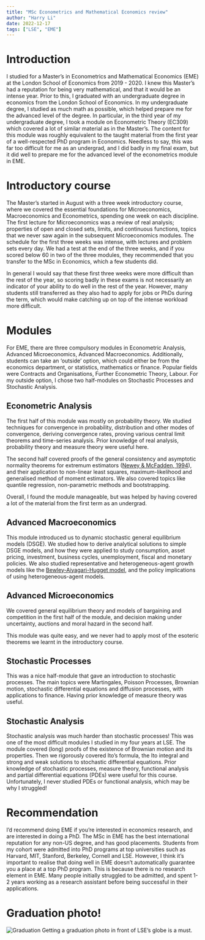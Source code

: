 ```yaml
---
title: "MSc Econometrics and Mathematical Economics review"
author: "Harry Li"
date: 2022-12-17
tags: ["LSE", "EME"]
---
```


# Introduction
I studied for a Master's in Econometrics and Mathematical Economics (EME) at the London School of Economics from 2019 - 2020. I knew this Master's had a reputation for being very mathematical, and that it would be an intense year. Prior to this, I graduated with an undergraduate degree in economics from the London School of Economics. In my undergraduate degree, I studied as much math as possible, which helped prepare me for the advanced level of the degree. In particular, in the third year of my undergraduate degree, I took a module on Econometric Theory (EC309) which covered a lot of similar material as in the Master's. The content for this module was roughly equivalent to the taught material from the first year of a well-respected PhD program in Economics. Needless to say, this was far too difficult for me as an undergrad, and I did badly in my final exam, but it did well to prepare me for the advanced level of the econometrics module in EME.

# Introductory course
The Master's started in August with a three week introductory course, where we covered the essential foundations for Microeconomics, Macroeconomics and Econometrics, spending one week on each discipline. The first lecture for Microeconomics was a review of real analysis; properties of open and closed sets, limits, and continuous functions, topics that we never saw again in the subsequent Microeconomics modules. The schedule for the first three weeks was intense, with lectures and problem sets every day. We had a test at the end of the three weeks, and if you scored below 60 in two of the three modules, they recommended that you transfer to the MSc in Economics, which a few students did. 

In general I would say that these first three weeks were more difficult than the rest of the year, so scoring badly in these exams is not necessarily an indicator of your ability to do well in the rest of the year. However, many students still transferred as they also had to apply for jobs or PhDs during the term, which would make catching up on top of the intense workload more difficult.

# Modules
For EME, there are three compulsory modules in Econometric Analysis, Advanced Microeconomics, Advanced Macroeconomics. Additionally, students can take an 'outside' option, which could either be from the economics department, or statistics, mathematics or finance. Popular fields were Contracts and Organisations, Further Econometric Theory, Labour. For my outside option, I chose two half-modules on Stochastic Processes and Stochastic Analysis.

## Econometric Analysis
The first half of this module was mostly on probability theory. We studied techniques for convergence in probability, distribution and other modes of convergence, deriving convergence rates, proving various central limit theorems and time-series analysis. Prior knowledge of real analysis, probability theory and measure theory were useful here.

The second half covered proofs of the general consistency and asymptotic normality theorems for extremum estimators ([Newey & McFadden, 1994](https://www.ssc.wisc.edu/~xshi/econ715/chap36neweymacfadden.pdf)), and their application to non-linear least squares, maximum-likelihood and generalised method of moment estimators. We also covered topics like quantile regression, non-parametric methods and bootstrapping.

Overall, I found the module manageable, but was helped by having covered a lot of the material from the first term as an undergrad.

## Advanced Macroeconomics
This module introduced us to dynamic stochastic general equilibrium models (DSGE). We studied how to derive analytical solutions to simple DSGE models, and how they were applied to study consumption, asset pricing, investment, business cycles, unemployment, fiscal and monetary policies. We also studied representative and heterogeneous-agent growth models like the [Bewley-Aiyagari-Hugget model](https://benjaminmoll.com/wp-content/uploads/2021/04/Lecture3_EC442_Moll.pdf), and the policy implications of using heterogeneous-agent models.

## Advanced Microeconomics
We covered general equilibrium theory and models of bargaining and competition in the first half of the module, and decision making under uncertainty, auctions and moral hazard in the second half.

This module was quite easy, and we never had to apply most of the esoteric theorems we learnt in the introductory course.

## Stochastic Processes
This was a nice half-module that gave an introduction to stochastic processes. The main topics were Martingales, Poisson Processes, Brownian motion, stochastic differential equations and diffusion processes, with applications to finance. Having prior knowledge of measure theory was useful.

## Stochastic Analysis
Stochastic analysis was much harder than stochastic processes! This was one of the most difficult modules I studied in my four years at LSE. The module covered (long) proofs of the existence of Brownian motion and its properties. Then we rigorously covered Ito's formula, the Ito integral and strong and weak solutions to stochastic differential equations. Prior knowledge of stochastic processes, measure theory, functional analysis and partial differential equations (PDEs) were useful for this course. Unfortunately, I never studied PDEs or functional analysis, which may be why I struggled!

# Recommendation
I'd recommend doing EME if you're interested in economics research, and are interested in doing a PhD. The MSc in EME has the best international reputation for any non-US degree, and has good placements. Students from my cohort were admitted into PhD programs at top universities such as Harvard, MIT, Stanford, Berkeley, Cornell and LSE. However, I think it's important to realise that doing well in EME doesn't automatically guarantee you a place at a top PhD program. This is because there is no research element in EME. Many people initially struggled to be admitted, and spent 1-2 years working as a research assistant before being successful in their applications.

# Graduation photo!
![Graduation](/img/eme_graduation.png)
Getting a graduation photo in front of LSE's globe is a must.